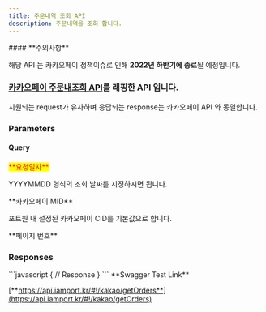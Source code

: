 ```yaml
---
title: 주문내역 조회 API
description: 주문내역을 조회 합니다.
---
```



<Hint style="danger">
#### **주의사항**

해당 API 는 카카오페이 정책이슈로 인해 **2022년 하반기에 종료**될 예정입니다.

</Hint>

### [카카오페이 주문내조회 API](https://developers.kakao.com/docs/restapi/kakaopay-api#%EC%A3%BC%EB%AC%B8%EB%82%B4%EC%97%AD%EC%A1%B0%ED%9A%8C)를 래핑한 API 입니다.

<Swagger method="get" path="/kakao/payment/orders" baseUrl="https://api.iamport.kr" summary="주문내역 조회 API">
<SwaggerDescription>
지원되는 request가 유사하며 응답되는 response는 카카오페이 API 와 동일합니다.

</SwaggerDescription>

### Parameters

#### Query

<SwaggerParameter name="payment_request_date" type="String" required="true">
<mark style="color:red;">**요청일자**</mark>

YYYYMMDD 형식의 조회 날짜를 지정하시면 됩니다.

</SwaggerParameter>
<SwaggerParameter name="cid" type="String" required="false">
**카카오페이 MID**

포트원 내 설정된 카카오페이 CID를 기본값으로 합니다.

</SwaggerParameter>
<SwaggerParameter name="page" type="integer" required="false">
**페이지 번호**

</SwaggerParameter>

### Responses

<SwaggerResponse status="200: OK" description="성공">
```javascript
{
    // Response
}
```

</SwaggerResponse>

</Swagger>

<Hint style="success">
**Swagger Test Link**

[**https://api.iamport.kr/#!/kakao/getOrders**](https://api.iamport.kr/#!/kakao/getOrders)

</Hint>

